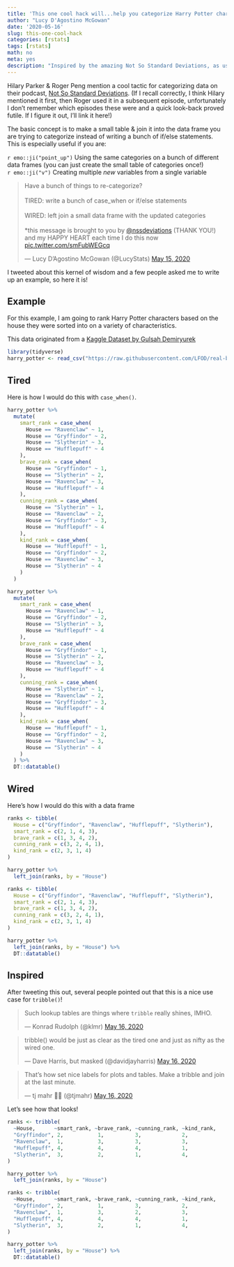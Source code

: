 ```yaml
---
title: 'This one cool hack will...help you categorize Harry Potter characters!'
author: "Lucy D'Agostino McGowan"
date: '2020-05-16'
slug: this-one-cool-hack
categories: [rstats]
tags: [rstats]
math: no
meta: yes
description: "Inspired by the amazing Not So Standard Deviations, as usual, here is a fun way to categorize data using a left join instead of case_when or if/else statements!!!"
---
```


Hilary Parker & Roger Peng mention a cool tactic for categorizing data on their podcast, [Not So Standard Deviations](http://nssdeviations.com). (If I recall correctly, I think Hilary mentioned it first, then Roger used it in a subsequent episode, unfortunately I don't remember which episodes these were and a quick look-back proved futile. If I figure it out, I'll link it here!)

The basic concept is to make a small table & join it into the data frame you are trying to categorize instead of writing a bunch of if/else statements. This is especially useful if you are:

`r emo::ji("point_up")` Using the same categories on a bunch of different data frames (you can just create the small table of categories once!)  
`r emo::ji("v")` Creating multiple _new_ variables from a single variable

<blockquote class="twitter-tweet"><p lang="en" dir="ltr">Have a bunch of things to re-categorize?<br><br>TIRED: write a bunch of case_when or if/else statements <br><br>WIRED: left join a small data frame with the updated categories <br><br>*this message is brought to you by <a href="https://twitter.com/NSSDeviations?ref_src=twsrc%5Etfw">@nssdeviations</a> (THANK YOU!) and my HAPPY HEART each time I do this now <a href="https://t.co/smFubWEGcq">pic.twitter.com/smFubWEGcq</a></p>&mdash; Lucy D’Agostino McGowan (@LucyStats) <a href="https://twitter.com/LucyStats/status/1261260481467224064?ref_src=twsrc%5Etfw">May 15, 2020</a></blockquote> <script async src="https://platform.twitter.com/widgets.js" charset="utf-8"></script>

I tweeted about this kernel of wisdom and a few people asked me to write up an example, so here it is!

## Example 

For this example, I am going to rank Harry Potter characters based on the house they were sorted into on a variety of characteristics. 

::: column-margin
This data originated from a [Kaggle Dataset by Gulsah Demiryurek](https://www.kaggle.com/gulsahdemiryurek/harry-potter-dataset)
:::

```r
library(tidyverse)
harry_potter <- read_csv("https://raw.githubusercontent.com/LFOD/real-blog/master/static/data/harry-potter.csv")
```

<!-- ```{r, echo = FALSE, eval = FALSE} -->
<!-- d <- read_delim("~/Downloads/Characters.csv", delim = ";") -->
<!-- set.seed(1) -->
<!-- d <- d %>% -->
<!--   filter(House %in% c("Gryffindor", "Ravenclaw", "Hufflepuff", "Slytherin")) %>% -->
<!--   select(Name, House) %>% -->
<!--   mutate(Name = ifelse(grepl("Lee Jordan", Name), "Lee Jordan", Name)) -->
<!-- d <- d[sample(nrow(d)),] -->
<!-- write_csv(d, "../../media/data/harry-potter.csv") -->
<!-- ``` -->

## Tired

Here is how I would do this with `case_when()`.

```r
harry_potter %>%
  mutate(
    smart_rank = case_when(
      House == "Ravenclaw" ~ 1,
      House == "Gryffindor" ~ 2,
      House == "Slytherin" ~ 3,
      House == "Hufflepuff" ~ 4
    ),
    brave_rank = case_when(
      House == "Gryffindor" ~ 1,
      House == "Slytherin" ~ 2,
      House == "Ravenclaw" ~ 3,
      House == "Hufflepuff" ~ 4
    ),
    cunning_rank = case_when(
      House == "Slytherin" ~ 1,
      House == "Ravenclaw" ~ 2,
      House == "Gryffindor" ~ 3,
      House == "Hufflepuff" ~ 4
    ),
    kind_rank = case_when(
      House == "Hufflepuff" ~ 1,
      House == "Gryffindor" ~ 2,
      House == "Ravenclaw" ~ 3,
      House == "Slytherin" ~ 4
    )
  )

```


```r
harry_potter %>%
  mutate(
    smart_rank = case_when(
      House == "Ravenclaw" ~ 1,
      House == "Gryffindor" ~ 2,
      House == "Slytherin" ~ 3,
      House == "Hufflepuff" ~ 4
    ),
    brave_rank = case_when(
      House == "Gryffindor" ~ 1,
      House == "Slytherin" ~ 2,
      House == "Ravenclaw" ~ 3,
      House == "Hufflepuff" ~ 4
    ),
    cunning_rank = case_when(
      House == "Slytherin" ~ 1,
      House == "Ravenclaw" ~ 2,
      House == "Gryffindor" ~ 3,
      House == "Hufflepuff" ~ 4
    ),
    kind_rank = case_when(
      House == "Hufflepuff" ~ 1,
      House == "Gryffindor" ~ 2,
      House == "Ravenclaw" ~ 3,
      House == "Slytherin" ~ 4
    )
  ) %>%
  DT::datatable()
```


## Wired

Here's how I would do this with a data frame


```r
ranks <- tibble(
  House = c("Gryffindor", "Ravenclaw", "Hufflepuff", "Slytherin"),
  smart_rank = c(2, 1, 4, 3),
  brave_rank = c(1, 3, 4, 2),
  cunning_rank = c(3, 2, 4, 1),
  kind_rank = c(2, 3, 1, 4)
)

harry_potter %>%
  left_join(ranks, by = "House")
```



```r
ranks <- tibble(
  House = c("Gryffindor", "Ravenclaw", "Hufflepuff", "Slytherin"),
  smart_rank = c(2, 1, 4, 3),
  brave_rank = c(1, 3, 4, 2),
  cunning_rank = c(3, 2, 4, 1),
  kind_rank = c(2, 3, 1, 4)
)

harry_potter %>%
  left_join(ranks, by = "House") %>%
  DT::datatable()
```

## Inspired

After tweeting this out, several people pointed out that this is a nice use case for `tribble()`!

<blockquote class="twitter-tweet" data-conversation="none"><p lang="en" dir="ltr">Such lookup tables are things where `tribble` really shines, IMHO.</p>&mdash; Konrad Rudolph (@klmr) <a href="https://twitter.com/klmr/status/1261677585404174350?ref_src=twsrc%5Etfw">May 16, 2020</a></blockquote> <script async src="https://platform.twitter.com/widgets.js" charset="utf-8"></script>

<blockquote class="twitter-tweet" data-conversation="none"><p lang="en" dir="ltr">tribble() would be just as clear as the tired one and just as nifty as the wired one.</p>&mdash; Dave Harris, but masked (@davidjayharris) <a href="https://twitter.com/davidjayharris/status/1261702260486221824?ref_src=twsrc%5Etfw">May 16, 2020</a></blockquote> <script async src="https://platform.twitter.com/widgets.js" charset="utf-8"></script>

<blockquote class="twitter-tweet" data-conversation="none"><p lang="en" dir="ltr">That’s how set nice labels for plots and tables. Make a tribble and join at the last minute.</p>&mdash; tj mahr 🍕🍍 (@tjmahr) <a href="https://twitter.com/tjmahr/status/1261695799056117762?ref_src=twsrc%5Etfw">May 16, 2020</a></blockquote> <script async src="https://platform.twitter.com/widgets.js" charset="utf-8"></script>

Let's see how that looks!

```r
ranks <- tribble(
  ~House,      ~smart_rank, ~brave_rank, ~cunning_rank, ~kind_rank,
  "Gryffindor", 2,           1,          3,             2,
  "Ravenclaw",  1,           3,          3,             3,
  "Hufflepuff", 4,           4,          4,             1,
  "Slytherin",  3,           2,          1,             4,
)

harry_potter %>%
  left_join(ranks, by = "House") 
```

```r
ranks <- tribble(
  ~House,      ~smart_rank, ~brave_rank, ~cunning_rank, ~kind_rank,
  "Gryffindor", 2,           1,          3,             2,
  "Ravenclaw",  1,           3,          2,             3,
  "Hufflepuff", 4,           4,          4,             1,
  "Slytherin",  3,           2,          1,             4,
)

harry_potter %>%
  left_join(ranks, by = "House") %>%
  DT::datatable()
```

